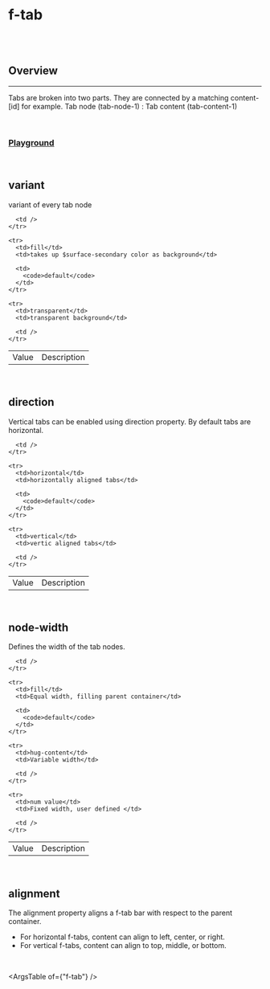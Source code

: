 
<Meta of={FTabStories} />

# f-tab

<br />

<br />

## Overview

<hr />

Tabs are broken into two parts. They are connected by a matching content-\[id] for example. Tab node (tab-node-1) : Tab content (tab-content-1)

<br />

### [Playground](/story/components-f-tab--playground)

<Canvas>
	<Story of={FTabStories.Playground} />
</Canvas>

<br />

## variant

<f-divider />

variant of every tab node

<Canvas>
	<Story of={FTabStories.Variant} />
</Canvas>

<table className="custom-table">
  <tbody>
    <tr>
      <td>Value</td>
      <td>Description</td>

      <td />
    </tr>

    <tr>
      <td>fill</td>
      <td>takes up $surface-secondary color as background</td>

      <td>
        <code>default</code>
      </td>
    </tr>

    <tr>
      <td>transparent</td>
      <td>transparent background</td>

      <td />
    </tr>

  </tbody>
</table>

<br />

## direction

<f-divider />

Vertical tabs can be enabled using direction property. By default tabs are horizontal.

<Canvas>
	<Story of={FTabStories.Direction} />
</Canvas>

<table className="custom-table">
  <tbody>
    <tr>
      <td>Value</td>
      <td>Description</td>

      <td />
    </tr>

    <tr>
      <td>horizontal</td>
      <td>horizontally aligned tabs</td>

      <td>
        <code>default</code>
      </td>
    </tr>

    <tr>
      <td>vertical</td>
      <td>vertic aligned tabs</td>

      <td />
    </tr>

  </tbody>
</table>

<br />

## node-width

<f-divider />

Defines the width of the tab nodes.

<Canvas>
	<Story of={FTabStories.NodeWidth} />
</Canvas>

<table className="custom-table">
  <tbody>
    <tr>
      <td>Value</td>
      <td>Description</td>

      <td />
    </tr>

    <tr>
      <td>fill</td>
      <td>Equal width, filling parent container</td>

      <td>
        <code>default</code>
      </td>
    </tr>

    <tr>
      <td>hug-content</td>
      <td>Variable width</td>

      <td />
    </tr>

    <tr>
      <td>num value</td>
      <td>Fixed width, user defined </td>

      <td />
    </tr>

  </tbody>
</table>

<br />

## alignment

<f-divider />

The alignment property aligns a f-tab bar with respect to the parent container.

- For horizontal f-tabs, content can align to left, center, or right.
- For vertical f-tabs, content can align to top, middle, or bottom.

<Canvas>
	<Story of={FTabStories.Alignment} />
</Canvas>

<br />

<ArgsTable of={"f-tab"} />
